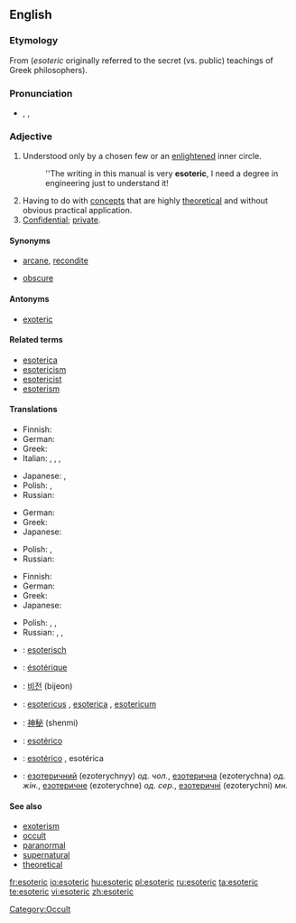 ==English==

===Etymology===
From {{etyl|grc}} {{term|sc=polytonic|ἐσώτερoς|tr=esōteros||inner|lang=grc}} (''esoteric'' originally referred to the secret (vs. public) teachings of Greek philosophers).

===Pronunciation===
* {{enPR|ěsōtěr'ĭk}}, {{IPA|/ˌes.əʊˈter.ɪk/}}, {{SAMPA|/%Es.oU"tEr.Ik/}}
*: {{rhymes|ɛrɪk}}

===Adjective===
{{en-adj}}

# Understood only by a chosen few or an [[enlightened]] inner circle.
#: ''The writing in this manual is very '''esoteric''', I need a degree in engineering just to understand it!
# Having to do with [[concept]]s that are highly [[theoretical]] and without obvious practical application.
# [[confidential|Confidential]]; [[private]].

====Synonyms====
* {{sense|understood only by a chosen few or an enlightened inner circle}} [[arcane]], [[recondite]]
* [[obscure]]

====Antonyms====
* [[exoteric]]

====Related terms====
* [[esoterica]]
* [[esotericism]]
* [[esotericist]]
* [[esoterism]]

====Translations====
{{trans-top|understood only by a chosen few or an enlightened inner circle}}
* Finnish: {{t-|fi|esoteerinen}}
* German: {{t-|de|esoterisch}}
* Greek: {{t|el|εσωτερικός||tr=esoterikós|sc=Grek}}
* Italian: {{t|it|esoterico|m}}, {{t+|it|esoterica|f}}, {{t|it|esoterici|m|p}}, {{t|it|esoteriche|f|p}}
{{trans-mid}}
* Japanese: {{t|ja|秘儀の|tr=[[ひぎの]], higi no|sc=Jpan}}, {{t|ja|奥義の|tr=[[おうぎの]], ōgi no|sc=Jpan}}
* Polish: {{t+|pl|ezoteryczny|m}}, {{t|pl|tajemny|m}}
* Russian: {{t|ru|эзотерический|tr=ezoteríčeskij|sc=Cyrl}}
{{trans-bottom}}

{{trans-top|having to do with concepts that are highly theoretical}}
* German: {{t-|de|esoterisch}}
* Greek: {{t|el|απόκρυφος||tr=apókrifos|sc=Grek}}
* Japanese: {{t-|ja|深遠な|tr=[[しんえんな]], shin'enna|sc=Jpan}}
{{trans-mid}}
* Polish: {{t|pl|zawiły|m}}, {{t|pl|niezrozumiały|m}}
* Russian: {{t|ru|эзотерический|tr=ezoteríčeskij|sc=Cyrl}}
{{trans-bottom}}

{{trans-top|confidential; private}}
* Finnish: {{t|fi|luottamuksellinen}}
* German: {{t+|de|geheim}}
* Greek: {{t|el|εσωτερικός||tr=esoterikós|sc=Grek}}
* Japanese: {{t|ja|秘密の|tr=[[ひみつの]], himitsu no|sc=Jpan}}
{{trans-mid}}
* Polish: {{t+|pl|ezoteryczny|m}}, {{t|pl|tajny|m}}, {{t|pl|skryty|m}}
* Russian: {{t|ru|эзотерический|tr=ezoteríčeskij|sc=Cyrl}}, {{t|ru|тайный|tr=tájnyj|sc=Cyrl}}, {{t|ru|скрытый|tr=skrýtyj|sc=Cyrl}}
{{trans-bottom}}

{{checktrans-top}}
* {{ttbc|Dutch}}: [[esoterisch]]
* {{ttbc|French}}: [[ésotérique]]
* {{ttbc|Korean}}: [[비전]] (bijeon)
{{checktrans-mid}}
* {{ttbc|Latin}}: [[esotericus]] {{m}}, [[esoterica]] {{f}}, [[esotericum]] {{n}}
* {{ttbc|Mandarin Chinese}}: [[神秘]] (shenmi)
* {{ttbc|Portuguese}}: [[esotérico]]
* {{ttbc|Spanish}}: [[esotérico]] {{m}}, esotérica {{f}}
* {{ttbc|Ukrainian}}: [[езотеричний]] (ezoterychnyy) ''од. чол.'', [[езотерична]] (ezoterychna) ''од. жін.'', [[езотеричне]] (ezoterychne) ''од. сер.'', [[езотеричні]] (ezoterychni) ''мн.''
{{checktrans-bottom}}

====See also====
* [[exoterism]]
* [[occult]]
* [[paranormal]]
* [[supernatural]]
* [[theoretical]]

[[Category:Occult]]

[[fr:esoteric]]
[[io:esoteric]]
[[hu:esoteric]]
[[pl:esoteric]]
[[ru:esoteric]]
[[ta:esoteric]]
[[te:esoteric]]
[[vi:esoteric]]
[[zh:esoteric]]